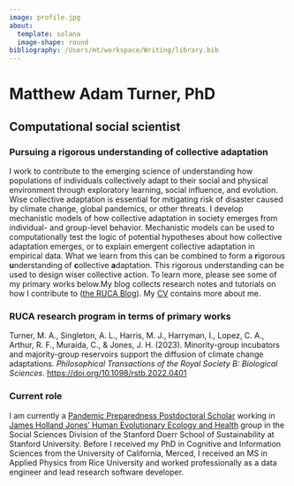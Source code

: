 ```yaml
---
image: profile.jpg
about:
  template: solana
  image-shape: round
bibliography: /Users/mt/workspace/Writing/library.bib
---
```


# Matthew Adam Turner, PhD

## Computational social scientist

### Pursuing a rigorous understanding of collective adaptation {#labname}

I work to contribute to the emerging science of understanding how populations of individuals collectively adapt to their social and physical environment through exploratory learning, social influence, and evolution. Wise collective adaptation is essential for mitigating risk of disaster caused by climate change, global pandemics, or other threats. I develop mechanistic models of how collective adaptation in society emerges from individual- and group-level behavior. Mechanistic models can be used to computationally test the logic of potential hypotheses about how collective adaptation emerges, or to explain emergent collective adaptation in empirical data. What we learn from this can be combined to form a **r**igorous **u**nderstanding of **c**ollective **a**daptation. This rigorous understanding can be used to design wiser collective action. To learn more, please see some of my primary works below.My blog collects research notes and tutorials on how I contribute to ([the RUCA Blog](blog.qmd)). My [CV](static/turner_cv.pdf) contains more about me.

### RUCA research program in terms of primary works

Turner, M. A., Singleton, A. L., Harris, M. J., Harryman, I., Lopez, C. A., Arthur, R. F., Muraida, C., & Jones, J. H. (2023). Minority-group incubators and majority-group reservoirs support the diffusion of climate change adaptations. *Philosophical Transactions of the Royal Society B: Biological Sciences*. <https://doi.org/10.1098/rstb.2022.0401>

### Current role

I am currently a [Pandemic Preparedness Postdoctoral Scholar](https://pandemichub.stanford.edu/fellows/) working in [James Holland Jones' Human Evolutionary Ecology and Health](https://heeh.stanford.edu/about/james-holland-jones) group in the Social Sciences Division of the Stanford Doerr School of Sustainability at Stanford University. Before I received my PhD in Cognitive and Information Sciences from the University of California, Merced, I received an MS in Applied Physics from Rice University and worked professionally as a data engineer and lead research software developer.
